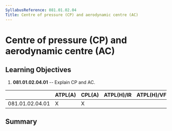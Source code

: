 ```yaml
---
SyllabusReference: 081.01.02.04
Title: Centre of pressure (CP) and aerodynamic centre (AC)
---
```


# Centre of pressure (CP) and aerodynamic centre (AC)

## Learning Objectives

1.  **081.01.02.04.01** -- Explain CP and AC.

|                 | ATPL(A) | CPL(A) | ATPL(H)/IR | ATPL(H)/VFR | CPL(H) | IR  | CBIR(A) |
| --------------- | ------- | ------ | ---------- | ----------- | ------ | --- | ------- |
| 081.01.02.04.01 | X       | X      |            |             |        |     |         |

## Summary
